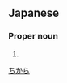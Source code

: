 ==Japanese==
{{ja-kanjitab|千|香|良}}

===Proper noun===
{{ja-pos|proper|ちから}}

# {{given name|male|lang=ja}}

[[Category:Japanese male given names|ちから]]